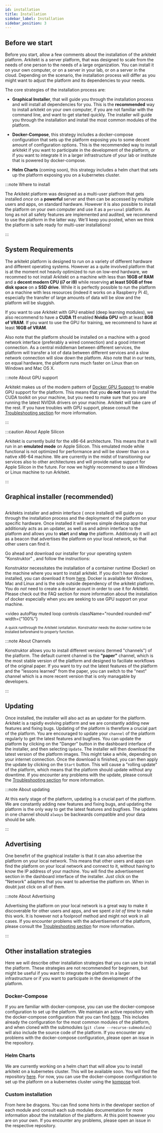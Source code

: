 ```yaml
---
id: installation
title: Installation
sidebar_label: Installation
sidebar_position: 3
---
```



## Before we start

Before you start, allow a few comments about the installation of the arkitekt platform. Arkitekt
is a server platform, that was designed to scale from the needs of one person to the needs of
a large organization. You can install it on your own computer, or on a server in your lab, or
on a server in the cloud. Depending on the scenario, the installation process will differ
as you might want to adjust the platform and its dependencies to your needs.

The core strategies of the installation process are:

- **Graphical Installer**, that will guide you through the installation process and will install
  all dependencies for you. This is the **recommended** way to install arkitekt on your own computer,
  if you are not familiar with the command line, and want to get started quickly. The installer
  will guide you through the installation and install the most common modules of the platform.

- **Docker-Compose**, this strategy includes a docker-compose configuration that sets up the platform
  exposing you to some decent amount of configuration options. This is the recommended way to install
  arkitekt if you want to participate in the development of the platform, or if you want to integrate
  it in a larger infrastructure of your lab or institute that is powered by docker-compose.

- **Helm Charts** (coming soon), this strategy includes a helm chart that sets up the platform
  exposing you on a kubernetes cluster.

:::note Where to install

The Arkitekt platform was designed as a multi-user platfrom that gets installed _once_ on a **powerful** server and then
can be accessed by multiple users and apps, on standard hardware. However it is also possible to install the platform on your own computer and
use it as a `personal` platform. As long as not all safety features are implemented and audited, we recommend to use the platform
in the latter way. We'll keep you posted, when we think the platform is safe ready for multi-user installations!

:::

## System Requirements

The arkitekt platform is designed to run on a variety of different hardware and different operating systems.
However as a quite involved platform that is at the moment not heavily optimized to run on low-end hardware,
we recommed to not install Arkitekt on a machine with less than **16GB of RAM** and a **decent modern CPU (i7 or i9)** while
reserving **at least 50GB of free disk space** on a **SSD drive**.
While it is perfectly possible to run the platform on a machine with less resources (indeed it works on a Raspberry Pi 4),
especially the transfer of large amounts of data will be slow and the platform will be sluggish.

If you want to use Arkitekt with GPU enabled (deep learning modules), we also recommend to have a **CUDA 11** enabled **Nvidia GPU** with at least
**8GB of VRAM**. If you want to use the GPU for training, we recommend to have at least **16GB of VRAM**.

Also note that the platform should be installed on a machine with a good network interface (preferably a wired connection) and a good internet connection.
As a central middleman between different services, the platform will transfer a lot of data between different services and a slow network connection
will slow down the platform. Also note that in our tests, on equal hardware, the platform runs much faster on Linux than on Windows and Mac OS X.

:::note About GPU support

Arkitekt makes us of the modern pattern of [Docker GPU Support](https://docs.nvidia.com/datacenter/cloud-native/container-toolkit/latest/index.html)
to enable GPU support for the platform. This means that you **do not** have to install the CUDA toolkit on your machine, but you need to make sure
that you are running the latest NVIDIA drivers on your machine. Arkitekt will take care of the rest. If you have troubles with GPU support, please
consult the [Troubleshooting section](/docs/troubleshooting/startup) for more information.

:::

:::caution About Apple Silicon

Arkitekt is currently build for the x86-64 architecture. This means that it will run in an **emulated mode** on Apple Silicon. This emulated mode
while functional is not optimized for performance and will be slower than on a native x86-64 machine. We are currently in the midst of transitioning
our services also to other architectures and will provide native support for Apple Silicon in the future. For now we highly recommend to use a
Windows or Linux machine to run Arkitekt.

:::

## Graphical installer (recommended)

<Image img={thumbnail} />

Arkitekts installer and admin interface ( once installed) will guide you through the installation process and the deployment of the platform on your specific hardware.
Once installed it will serves simple desktop app that additionaly acts as an updater, as well as and admin interface to the platform and allows you to **start** and **stop** the platform.
Additionaly it will act as a beacon that advertises the platform on your local network, so that other users can find it.

Go ahead and download our installer for your operating system "Konstruktor" , and follow the instructions:

<DownloadGrid />

Konstruktor necessitates the installation of a container runtime (Docker) on the machine where you want to install arkitekt.
If you don't have docker installed, you can download it from [here](https://www.docker.com/products/docker-desktop). Docker
is available for Windows, Mac and Linux and is the sole outside dependency of the arkitekt platform. You do _not_ need to create
a docker acount in order to use it for Arkitekt. Please check out the FAQ section for more information about the installation of
docker especially when you are seeking to use GPU support on your machine.

<video
  autoPlay
  muted
  loop
  controls
  className="rounded rounded-md"
  width={"100%"}
>
  <source src={installation} />
</video>

<div className="text-gray-400 mb-2">
  <small>
    A quick runthrough the Arkitekt isntallation. Konstruktor needs the docker
    runtime to be installed beforehand to properly function.
  </small>
</div>

:::note About Channels

Konstruktor allows you to install different versions (termed "channels") of the platform. The default current channel is the
**"paper"** channel, which is the most stable version of the platform and designed to faciliate workflows of the original paper.
If you want to try out the latest features of the platform and the "lessons learned" from the paper, you can switch to the
"next" channel which is a more recent version that is only managable by developers.

:::

## Updating

Once installed, the installer will also act as an updater for the platform. Arkitekt is a rapidly evolving platform and we are constantly
adding new features and fixing bugs. Updating of the platform is therefore a crucial part of the platform. You are encouraged to update
your `channel` of the platform regularly to get the latest features and bugfixes. You can update the platform by clicking on the "Danger"
button in the dashboard interface of the installer, and then selecting `Update`. The installer will then download the latest version of the
platform images. This might take a while, depending on your internet connection. Once the download is finished, you can then apply the update
by clicking on the `Start` button. This will cause a "rolling update" of the platform, which means that the platform should update without any
downtime. If you encounter any problems with the update, please consult the [Troubleshooting section](/docs/troubleshooting/startup) for more information.

:::note About updating

At this early stage of the platform, updating is a crucial part of the platform. We are constantly adding new features and fixing bugs, and
updating the platform is the only way to get the latest features and bugfixes. The updates in one channel should `always` be backwards compatible
and your data should be safe.

:::

## Advertising

One benefirt of the graphical installer is that it can also advertise the platform on your local network. This means that
other users and apps can find the platform on your local network and connect to it, without having to know the IP address of your
machine. You will find the advertisement section in the dashboard interface of the installer. Just click on the "Network" adapters
that you want to advertise the platform on. When in doubt just click on all of them.

:::note About Advertising

Advertising the platform on your local network is a great way to make it discoverable for other users and apps, and we spent _a lot of time_
to make this work. It is however not a foolproof method and might not work in all cases. If you encounter problems with the advertisement
of the platform, please consult the [Troubleshooting section](/docs/troubleshooting/startup) for more information.

:::

## Other installation strategies

Here we will describe other installation strategies that you can use to install the platform. These strategies are not
recommended for beginners, but might be useful if you want to integrate the platform in a larger infrastructure or if
you want to participate in the development of the platform.

### Docker-Compose

If you are familiar with docker-compose, you can use the docker-compose configuration to set up the platform. We maintain
an active repository with the docker-compose configuration that you can find [here](https://github.com/jhnnsrs/arkitekt-server).
This includes already the configuration for the most common modules of the platform, and when cloned with the submodules
(`git clone --recurse-submodules`) will also include the source code of the platform. If you encounter any problems with
the docker-compose configuration, please open an issue in the repository.

### Helm Charts

We are currently working on a helm chart that will allow you to install arkitekt on a kubernetes cluster. This will be
available soon. You will find the repository [here](https://github.com/jhnnsrs/arkitekt-helm). For now, you can use the
docker-compose configuration to set up the platform on a kubernetes cluster using the [kompose](https://kompose.io/) tool.

### Custom installation

From here be dragons. You can find some hints in the developer section of each module and consult each sub
modules documentation for more information about the installation of the platform. At this point however you are on your
own. If you encounter any problems, please open an issue in the respective repository.

